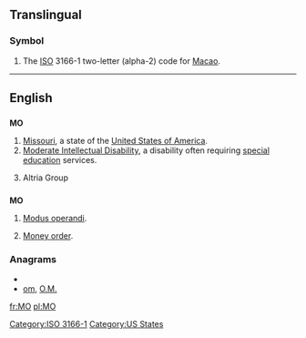 {{also|Appendix:Variations of "mo"}}
==Translingual==
===Symbol===
{{infl|mul|symbol}}
# The [[ISO]] 3166-1 two-letter (alpha-2) code for [[Macao]].

[[Category:ISO 3166-1]]
----

==English==

==={{abbreviation}}===
'''MO'''

# [[Missouri]], a state of the [[United States of America]].
# [[Moderate Intellectual Disability]], a disability often requiring [[special education]] services.
# {{stock symbol}} Altria Group

==={{initialism}}===
'''MO'''

# [[modus operandi|Modus operandi]].
# {{banking}} [[money order|Money order]].

===Anagrams===
* {{alphagram|mo}}
* [[om#English|om]], [[O.M.#English|O.M.]]


[[Category:US States]]

[[fr:MO]]
[[pl:MO]]